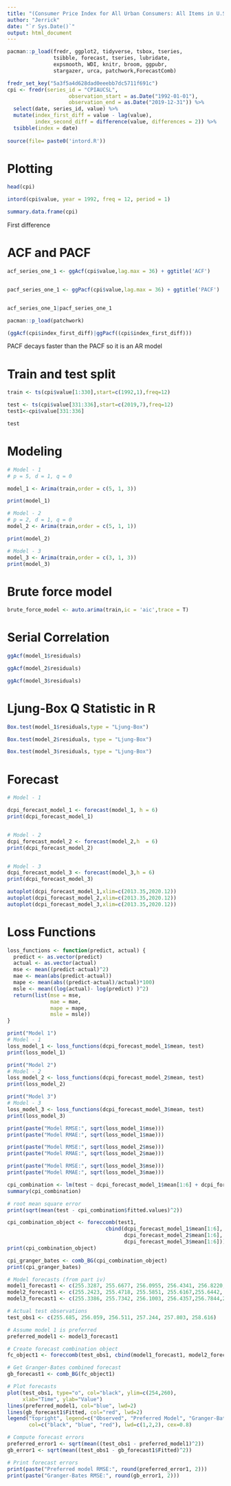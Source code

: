---
title: "(Consumer Price Index for All Urban Consumers: All Items in U.S. City Average) "
author: "Jerrick"
date: "`r Sys.Date()`"
output: html_document
---

```{r}
pacman::p_load(fredr, ggplot2, tidyverse, tsbox, tseries,
               tsibble, forecast, tseries, lubridate,
               expsmooth, WDI, knitr, broom, ggpubr,
               stargazer, urca, patchwork,ForecastComb)

```



```{r}
fredr_set_key("5a3f5a4d628dad0eeebb7dc5711f691c")
cpi <- fredr(series_id = "CPIAUCSL",
                    observation_start = as.Date("1992-01-01"),
                    observation_end = as.Date("2019-12-31")) %>%
  select(date, series_id, value) %>%
  mutate(index_first_diff = value - lag(value),
         index_second_diff = difference(value, differences = 2)) %>%
  tsibble(index = date)
  
source(file= paste0('intord.R'))
```



# Plotting

```{r}

head(cpi)

intord(cpi$value, year = 1992, freq = 12, period = 1)

summary.data.frame(cpi)
```
First difference 

# ACF and PACF

```{r}

acf_series_one_1 <- ggAcf(cpi$value,lag.max = 36) + ggtitle('ACF')


pacf_series_one_1 <- ggPacf(cpi$value,lag.max = 36) + ggtitle('PACF')


acf_series_one_1|pacf_series_one_1


```


```{r}

pacman::p_load(patchwork)

(ggAcf(cpi$index_first_diff)|ggPacf((cpi$index_first_diff)))


```

PACF decays faster than the PACF so it is an AR model


# Train and test split

```{r}

train <- ts(cpi$value[1:330],start=c(1992,1),freq=12)

test <- ts(cpi$value[331:336],start=c(2019,7),freq=12)
test1<-cpi$value[331:336]

test

```


# Modeling

```{r}
# Model - 1
# p = 5, d = 1, q = 0

model_1 <- Arima(train,order = c(5, 1, 3))

print(model_1)
```



```{r}
# Model - 2
# p = 2, d = 1, q = 0
model_2 <- Arima(train,order = c(5, 1, 1))

print(model_2)

```



```{r}

# Model - 3
model_3 <- Arima(train,order = c(3, 1, 3))
print(model_3)

```




# Brute force model
```{r}

brute_force_model <- auto.arima(train,ic = 'aic',trace = T)

```


# Serial Correlation

```{r}

ggAcf(model_1$residuals)

ggAcf(model_2$residuals)

ggAcf(model_3$residuals)


```



# Ljung-Box Q Statistic in R
```{r}

Box.test(model_1$residuals,type = "Ljung-Box")

Box.test(model_2$residuals, type = "Ljung-Box")

Box.test(model_3$residuals, type = "Ljung-Box")


```



# Forecast

```{r}

# Model - 1

dcpi_forecast_model_1 <- forecast(model_1, h = 6)
print(dcpi_forecast_model_1)


# Model - 2
dcpi_forecast_model_2 <- forecast(model_2,h  = 6)
print(dcpi_forecast_model_2)


# Model - 3
dcpi_forecast_model_3 <- forecast(model_3,h = 6)
print(dcpi_forecast_model_3)


```



```{r}

autoplot(dcpi_forecast_model_1,xlim=c(2013.35,2020.12))
autoplot(dcpi_forecast_model_2,xlim=c(2013.35,2020.12))
autoplot(dcpi_forecast_model_3,xlim=c(2013.35,2020.12))

```





# Loss Functions

```{r, warning=FALSE}


loss_functions <- function(predict, actual) {
  predict <- as.vector(predict)
  actual <- as.vector(actual)
  mse <- mean((predict-actual)^2)
  mae <- mean(abs(predict-actual))
  mape <- mean(abs((predict-actual)/actual)*100)
  msle <- mean((log(actual)- log(predict) )^2)
  return(list(mse = mse,
              mae = mae,
              mape = mape,
              msle = msle))
}

print("Model 1")
# Model - 1
loss_model_1 <- loss_functions(dcpi_forecast_model_1$mean, test)
print(loss_model_1)

print("Model 2")
# Model - 2
loss_model_2 <- loss_functions(dcpi_forecast_model_2$mean, test)
print(loss_model_2)

print("Model 3")
# Model - 3
loss_model_3 <- loss_functions(dcpi_forecast_model_3$mean, test)
print(loss_model_3)


```

```{r}


print(paste("Model RMSE:", sqrt(loss_model_1$mse)))
print(paste("Model RMAE:", sqrt(loss_model_1$mae)))

print(paste("Model RMSE:", sqrt(loss_model_2$mse)))
print(paste("Model RMAE:", sqrt(loss_model_2$mae)))

print(paste("Model RMSE:", sqrt(loss_model_3$mse)))
print(paste("Model RMAE:", sqrt(loss_model_3$mae)))
```

```{r, warning=FALSE}
cpi_combination <- lm(test ~ dcpi_forecast_model_1$mean[1:6] + dcpi_forecast_model_2$mean[1:6] + dcpi_forecast_model_3$mean[1:6])
summary(cpi_combination)

# root mean square error
print(sqrt(mean(test - cpi_combination$fitted.values)^2))
```


```{r}

cpi_combination_object <- foreccomb(test1,
                                cbind(dcpi_forecast_model_1$mean[1:6],
                                      dcpi_forecast_model_2$mean[1:6],
                                      dcpi_forecast_model_3$mean[1:6]))
print(cpi_combination_object)

cpi_granger_bates <- comb_BG(cpi_combination_object)
print(cpi_granger_bates)

```

```{r}

# Model forecasts (from part iv)
model1_forecast1 <- c(255.3287, 255.6677, 256.0955, 256.4341, 256.8220, 257.1310) 
model2_forecast1 <- c(255.2423, 255.4718, 255.5851, 255.6167,255.6442, 255.6998)
model3_forecast1 <- c(255.3386, 255.7342, 256.1003, 256.4357,256.7844,257.1351)

# Actual test observations
test_obs1 <- c(255.685, 256.059, 256.511, 257.244, 257.803, 258.616)  

# Assume model 1 is preferred 
preferred_model1 <- model3_forecast1

# Create forecast combination object
fc_object1 <- foreccomb(test_obs1, cbind(model1_forecast1, model2_forecast1, model3_forecast1))

# Get Granger-Bates combined forecast
gb_forecast1 <- comb_BG(fc_object1)

# Plot forecasts
plot(test_obs1, type="o", col="black", ylim=c(254,260), 
     xlab="Time", ylab="Value")
lines(preferred_model1, col="blue", lwd=2) 
lines(gb_forecast1$Fitted, col="red", lwd=2)
legend("topright", legend=c("Observed", "Preferred Model", "Granger-Bates"),
       col=c("black", "blue", "red"), lwd=c(1,2,2), cex=0.8)

```

```{r}
# Compute forecast errors
preferred_error1 <- sqrt(mean((test_obs1 - preferred_model1)^2)) 
gb_error1 <- sqrt(mean((test_obs1 - gb_forecast1$Fitted)^2))

# Print forecast errors
print(paste("Preferred model RMSE:", round(preferred_error1, 2)))
print(paste("Granger-Bates RMSE:", round(gb_error1, 2)))

```






















